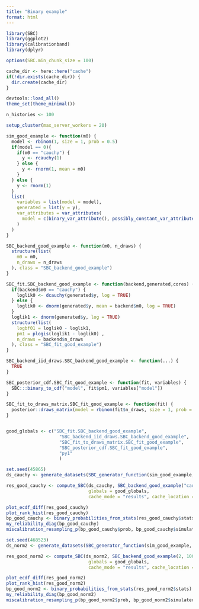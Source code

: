 ```yaml
---
title: "Binary example"
format: html
---
```



```r
library(SBC)
library(ggplot2)
library(calibrationband)
library(dplyr)

options(SBC.min_chunk_size = 100)

cache_dir <- here::here("cache")
if(!dir.exists(cache_dir)) {
  dir.create(cache_dir)
}

devtools::load_all()
theme_set(theme_minimal())

n_histories <- 100
```


```r
setup_cluster(max_server_workers = 20)
```


```r
sim_good_example <- function(m0) {
  model <- rbinom(1, size = 1, prob = 0.5)
  if(model == 0){
    if(m0 == "cauchy") {
      y <- rcauchy(1)
    } else {
      y <- rnorm(1, mean = m0)
    }
  } else {
    y <- rnorm(1)
  }
  list(
    variables = list(model = model),
    generated = list(y = y),
    var_attributes = var_attributes(
      model = c(binary_var_attribute(), possibly_constant_var_attribute())
    )
  )
}

```


```r
SBC_backend_good_example <- function(m0, n_draws) {
  structure(list(
    m0 = m0,
    n_draws = n_draws
  ), class = "SBC_backend_good_example")
}

SBC_fit.SBC_backend_good_example <- function(backend,generated,cores) {
  if(backend$m0 == "cauchy") {
    loglik0 <- dcauchy(generated$y, log = TRUE)
  } else {
    loglik0 <- dnorm(generated$y, mean = backend$m0, log = TRUE)
  }
  loglik1 <- dnorm(generated$y, log = TRUE)
  structure(list(
    logbf01 = loglik0 - loglik1,
    pm1 = plogis(loglik1 - loglik0) ,
    n_draws = backend$n_draws
  ), class = "SBC_fit_good_example")
}

SBC_backend_iid_draws.SBC_backend_good_example <- function(...) {
  TRUE
}

SBC_posterior_cdf.SBC_fit_good_example <- function(fit, variables) {
  SBC:::binary_to_cdf("model", fit$pm1, variables["model"])
}

SBC_fit_to_draws_matrix.SBC_fit_good_example <- function(fit) {
  posterior::draws_matrix(model = rbinom(fit$n_draws, size = 1, prob = fit$pm1))
}


good_globals <- c("SBC_fit.SBC_backend_good_example", 
                    "SBC_backend_iid_draws.SBC_backend_good_example",
                    "SBC_fit_to_draws_matrix.SBC_fit_good_example",
                    "SBC_posterior_cdf.SBC_fit_good_example",
                    "py1"
                    )

```

```r
set.seed(45865)
ds_cauchy <- generate_datasets(SBC_generator_function(sim_good_example, m0 = "cauchy"), n_sims = 10000)

res_good_cauchy <- compute_SBC(ds_cauchy, SBC_backend_good_example("cauchy", 100),
                               globals = good_globals,
                               cache_mode = "results", cache_location = file.path(cache_dir, "good_cauchy.rds"))

```


```r
plot_ecdf_diff(res_good_cauchy)
plot_rank_hist(res_good_cauchy)
bp_good_cauchy <- binary_probabilities_from_stats(res_good_cauchy$stats)
my_reliability_diag(bp_good_cauchy)
miscalibration_resampling_p(bp_good_cauchy$prob, bp_good_cauchy$simulated_value)
```


```r
set.seed(468523)
ds_norm2 <- generate_datasets(SBC_generator_function(sim_good_example, m0 = 2), n_sims = 10000)

res_good_norm2 <- compute_SBC(ds_norm2, SBC_backend_good_example(2, 100),
                               globals = good_globals,
                               cache_mode = "results", cache_location = file.path(cache_dir, "good_norm2.rds"))

```


```r
plot_ecdf_diff(res_good_norm2)
plot_rank_hist(res_good_norm2)
bp_good_norm2 <- binary_probabilities_from_stats(res_good_norm2$stats)
my_reliability_diag(bp_good_norm2)
miscalibration_resampling_p(bp_good_norm2$prob, bp_good_norm2$simulated_value)
```
